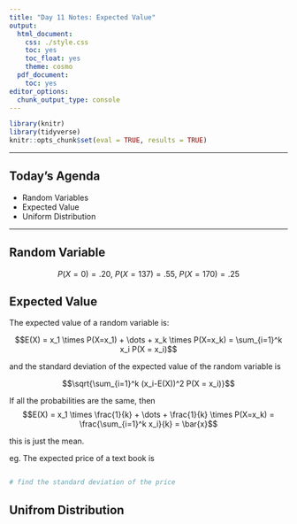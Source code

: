 ```yaml
---
title: "Day 11 Notes: Expected Value"
output:
  html_document:
    css: ./style.css
    toc: yes
    toc_float: yes
    theme: cosmo
  pdf_document:
    toc: yes
editor_options:
  chunk_output_type: console
---
```

  
```r
library(knitr)
library(tidyverse)
knitr::opts_chunk$set(eval = TRUE, results = TRUE)
```

---
  
## Today's Agenda
- Random Variables
- Expected Value
- Uniform Distribution

---

## Random Variable

$$P(X=0) = .20, \ P(X=137) = .55, \ P(X=170) = .25$$


## Expected Value

The expected value of a random variable is:

$$E(X) = x_1 \times P(X=x_1) + \dots + x_k \times P(X=x_k) = \sum_{i=1}^k x_i P(X = x_i)$$

and the standard deviation of the expected value of the random variable is 

$$\sqrt{\sum_{i=1}^k (x_i-E(X))^2 P(X = x_i)}$$

If all the probabilities are the same, then 
$$E(X) = x_1 \times \frac{1}{k} + \dots + \frac{1}{k} \times P(X=x_k) = \frac{\sum_{i=1}^k x_i}{k} = \bar{x}$$

this is just the mean.

eg. The expected price of a text book is

```r

```

```r
# find the standard deviation of the price

```

## Unifrom Distribution

